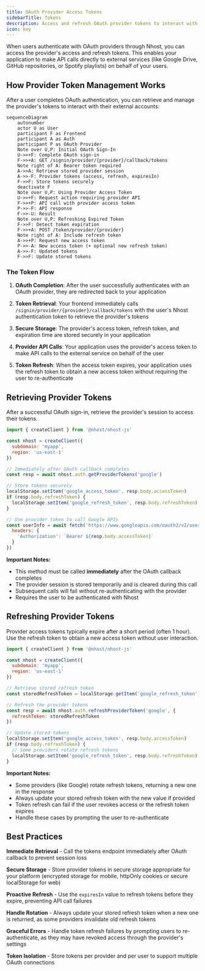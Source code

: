 ```yaml
---
title: OAuth Provider Access Tokens
sidebarTitle: Tokens
description: Access and refresh OAuth provider tokens to interact with external APIs
icon: key
---
```


When users authenticate with OAuth providers through Nhost, you can access the provider's access and refresh tokens. This enables your application to make API calls directly to external services (like Google Drive, GitHub repositories, or Spotify playlists) on behalf of your users.

## How Provider Token Management Works

After a user completes OAuth authentication, you can retrieve and manage the provider's tokens to interact with their external accounts:

```mermaid
sequenceDiagram
	autonumber
	actor U as User
	participant F as Frontend
	participant A as Auth
	participant P as OAuth Provider
	Note over U,P: Initial OAuth Sign-In
	U->>+F: Complete OAuth sign-in
	F->>+A: GET /signin/provider/{provider}/callback/tokens
	Note right of A: Bearer token required
	A->>A: Retrieve stored provider session
	A->>-F: Provider tokens (access, refresh, expiresIn)
	F->>F: Store tokens securely
	deactivate F
	Note over U,P: Using Provider Access Token
	U->>+F: Request action requiring provider API
	F->>+P: API call with provider access token
	P->>-F: API response
	F->>-U: Result
	Note over U,P: Refreshing Expired Token
	F->>F: Detect token expiration
	F->>+A: POST /token/provider/{provider}
	Note right of A: Include refresh token
	A->>+P: Request new access token
	P->>-A: New access token (+ optional new refresh token)
	A->>-F: Updated tokens
	F->>F: Update stored tokens
```

### The Token Flow

1. **OAuth Completion**: After the user successfully authenticates with an OAuth provider, they are redirected back to your application

2. **Token Retrieval**: Your frontend immediately calls `/signin/provider/{provider}/callback/tokens` with the user's Nhost authentication token to retrieve the provider's tokens

3. **Secure Storage**: The provider's access token, refresh token, and expiration time are stored securely in your application

4. **Provider API Calls**: Your application uses the provider's access token to make API calls to the external service on behalf of the user

5. **Token Refresh**: When the access token expires, your application uses the refresh token to obtain a new access token without requiring the user to re-authenticate

## Retrieving Provider Tokens

After a successful OAuth sign-in, retrieve the provider's session to access their tokens.

```javascript
import { createClient } from '@nhost/nhost-js'

const nhost = createClient({
  subdomain: 'myapp',
  region: 'us-east-1'
})

// Immediately after OAuth callback completes
const resp = await nhost.auth.getProviderTokens('google')

// Store tokens securely
localStorage.setItem('google_access_token', resp.body.accessToken)
if (resp.body.refreshToken) {
  localStorage.setItem('google_refresh_token', resp.body.refreshToken)
}

// Use provider token to call Google APIs
const userInfo = await fetch('https://www.googleapis.com/oauth2/v2/userinfo', {
  headers: {
    'Authorization': `Bearer ${resp.body.accessToken}`
  }
})
```

**Important Notes:**
- This method must be called **immediately** after the OAuth callback completes
- The provider session is stored temporarily and is cleared during this call
- Subsequent calls will fail without re-authenticating with the provider
- Requires the user to be authenticated with Nhost

## Refreshing Provider Tokens

Provider access tokens typically expire after a short period (often 1 hour). Use the refresh token to obtain a new access token without user interaction.

```javascript
import { createClient } from '@nhost/nhost-js'

const nhost = createClient({
  subdomain: 'myapp',
  region: 'us-east-1'
})

// Retrieve stored refresh token
const storedRefreshToken = localStorage.getItem('google_refresh_token')

// Refresh the provider tokens
const resp = await nhost.auth.refreshProviderToken('google', {
  refreshToken: storedRefreshToken
})

// Update stored tokens
localStorage.setItem('google_access_token', resp.body.accessToken)
if (resp.body.refreshToken) {
  // Some providers rotate refresh tokens
  localStorage.setItem('google_refresh_token', resp.body.refreshToken)
}
```

**Important Notes:**
- Some providers (like Google) rotate refresh tokens, returning a new one in the response
- Always update your stored refresh token with the new value if provided
- Token refresh can fail if the user revokes access or the refresh token expires
- Handle these cases by prompting the user to re-authenticate

## Best Practices

**Immediate Retrieval** - Call the tokens endpoint immediately after OAuth callback to prevent session loss

**Secure Storage** - Store provider tokens in secure storage appropriate for your platform (encrypted storage for mobile, httpOnly cookies or secure localStorage for web)

**Proactive Refresh** - Use the `expiresIn` value to refresh tokens before they expire, preventing API call failures

**Handle Rotation** - Always update your stored refresh token when a new one is returned, as some providers invalidate old refresh tokens

**Graceful Errors** - Handle token refresh failures by prompting users to re-authenticate, as they may have revoked access through the provider's settings

**Token Isolation** - Store tokens per provider and per user to support multiple OAuth connections
